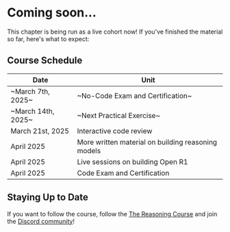 # Coming soon...

This chapter is being run as a live cohort now! If you've finished the material so far, here's what to expect:

## Course Schedule

| Date | Unit |
|------|------|
| ~March 7th, 2025~ | ~No-Code Exam and Certification~ |
| ~March 14th, 2025~ | ~Next Practical Exercise~ |
| March 21st, 2025 | Interactive code review |
| April 2025 | More written material on building reasoning models |
| April 2025 | Live sessions on building Open R1 |
| April 2025 | Code Exam and Certification |

## Staying Up to Date

If you want to follow the course, follow the [The Reasoning Course](https://huggingface.co/reasoning-course) and join the [Discord community](https://discord.gg/F3vZujJH)!